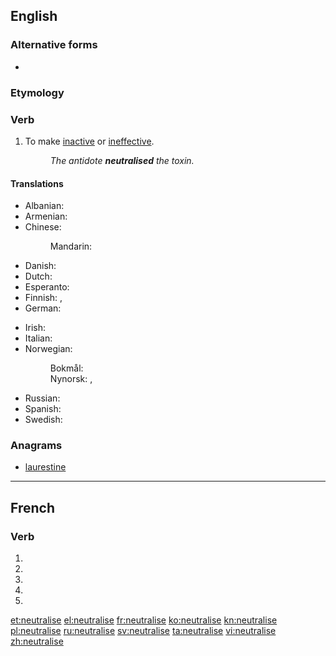 {{also|neutralisé}}
==English==

===Alternative forms===
* {{l|en|neutralize}} {{qualifier|American}}

===Etymology===
{{suffix|neutral|ise}}

===Verb===
{{en-verb|neutralis|ing}}

# To make [[inactive]] or [[ineffective]].
#: ''The antidote '''neutralised''' the toxin.''

====Translations====
{{trans-top|to make inactive or ineffective}}
* Albanian: {{t+|sq|asnjanësoj}}
* Armenian: {{t|hy|չեզոքացնել|tr=čezok’ac’nel|sc=Armn}}
* Chinese:
*: Mandarin: {{t+|cmn|中和|sc=Hani}}
* Danish: {{t|da|neutralisere}}
* Dutch: {{t+|nl|neutraliseren}}
* Esperanto: {{t|eo|neŭtraligi}}
* Finnish: {{t+|fi|neutraloida}}, {{t+|fi|neutralisoida}}
* German: {{t+|de|neutralisieren}}
{{trans-mid}}
* Irish: {{t|ga|neodraigh}}
* Italian: {{t+|it|neutralizzare}}
* Norwegian:
*: Bokmål: {{t|no|nøytralisere}}
*: Nynorsk: {{t|nn|nøytralisere}}, {{t|nn|nøytralisera}}
* Russian: {{t|ru|нейтрализировать|tr=nejtralizírovat’|sc=Cyrl}}
* Spanish: {{t|es|neutralizar}}
* Swedish: {{t+|sv|neutralisera}}
{{trans-bottom}}

===Anagrams===
* [[laurestine#English|laurestine]]

----

==French==

===Verb===
{{fr-verb-form}}

# {{conjugation of|neutraliser||1|s|pres|ind|lang=fr}}
# {{conjugation of|neutraliser||3|s|pres|ind|lang=fr}}
# {{conjugation of|neutraliser||1|s|pres|sub|lang=fr}}
# {{conjugation of|neutraliser||1|s|pres|sub|lang=fr}}
# {{conjugation of|neutraliser||2|s|imp|lang=fr}}

[[et:neutralise]]
[[el:neutralise]]
[[fr:neutralise]]
[[ko:neutralise]]
[[kn:neutralise]]
[[pl:neutralise]]
[[ru:neutralise]]
[[sv:neutralise]]
[[ta:neutralise]]
[[vi:neutralise]]
[[zh:neutralise]]